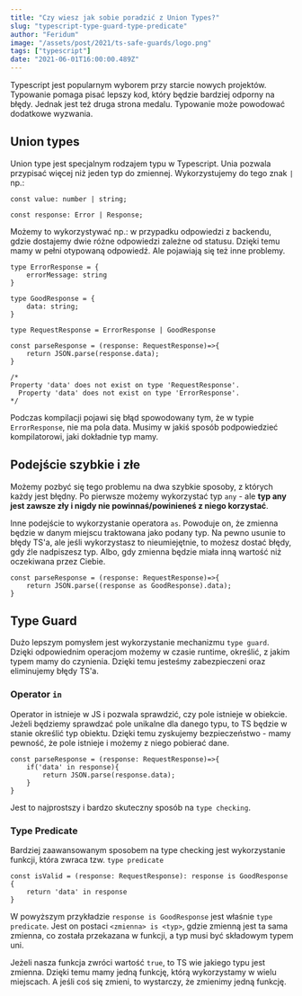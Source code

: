 ```yaml
---
title: "Czy wiesz jak sobie poradzić z Union Types?"
slug: "typescript-type-guard-type-predicate"
author: "Feridum"
image: "/assets/post/2021/ts-safe-guards/logo.png"
tags: ["typescript"]
date: "2021-06-01T16:00:00.489Z"
---
```


Typescript jest popularnym wyborem przy starcie nowych projektów. Typowanie pomaga pisać lepszy kod, który będzie bardziej odporny na błędy. Jednak jest też druga strona medalu. Typowanie może powodować dodatkowe wyzwania.



## Union types

Union type jest specjalnym rodzajem typu w Typescript. Unia pozwala przypisać więcej niż jeden typ do zmiennej. Wykorzystujemy do tego znak `|` np.:

```tsx
const value: number | string;

const response: Error | Response;
```

Możemy to wykorzystywać np.: w przypadku odpowiedzi z backendu, gdzie dostajemy dwie różne odpowiedzi zależne od statusu. Dzięki temu mamy w pełni otypowaną odpowiedź. Ale pojawiają się też inne problemy.

```tsx
type ErrorResponse = {
    errorMessage: string
}

type GoodResponse = {
    data: string;
}

type RequestResponse = ErrorResponse | GoodResponse

const parseResponse = (response: RequestResponse)=>{
    return JSON.parse(response.data);
}

/*
Property 'data' does not exist on type 'RequestResponse'.
  Property 'data' does not exist on type 'ErrorResponse'.
*/
```

Podczas kompilacji pojawi się błąd spowodowany tym, że w typie `ErrorResponse`, nie ma pola data. Musimy w jakiś sposób podpowiedzieć kompilatorowi, jaki dokładnie typ mamy.

## Podejście szybkie i złe

Możemy pozbyć się tego problemu na dwa szybkie sposoby, z których każdy jest błędny. Po pierwsze możemy wykorzystać typ `any` - ale **typ any jest zawsze zły i nigdy nie powinnaś/powinieneś z niego korzystać**.

Inne podejście to wykorzystanie operatora `as`. Powoduje on, że zmienna będzie w danym miejscu traktowana jako podany typ. Na pewno usunie to błędy TS'a, ale jeśli wykorzystasz to nieumiejętnie, to możesz dostać błędy, gdy źle nadpiszesz typ. Albo, gdy zmienna będzie miała inną wartość niż oczekiwana przez Ciebie.

```tsx
const parseResponse = (response: RequestResponse)=>{
    return JSON.parse((response as GoodResponse).data);
}
```

## Type Guard

Dużo lepszym pomysłem jest wykorzystanie mechanizmu `type guard`. Dzięki odpowiednim operacjom możemy w czasie runtime, określić, z jakim typem mamy do czynienia. Dzięki temu jesteśmy zabezpieczeni oraz eliminujemy błędy TS'a.

### Operator `in`

Operator in istnieje w JS i pozwala sprawdzić, czy pole istnieje w obiekcie. Jeżeli będziemy sprawdzać pole unikalne dla danego typu, to TS będzie w stanie określić typ obiektu. Dzięki temu zyskujemy bezpieczeństwo - mamy pewność, że pole istnieje i możemy z niego pobierać dane.

```tsx
const parseResponse = (response: RequestResponse)=>{
    if('data' in response){
        return JSON.parse(response.data);
    }
}
```

Jest to najprostszy i bardzo skuteczny sposób na `type checking`.

### Type Predicate

Bardziej zaawansowanym sposobem na type checking jest wykorzystanie funkcji, która zwraca tzw. `type predicate`

```tsx
const isValid = (response: RequestResponse): response is GoodResponse {
    return 'data' in response
}
```

W powyższym przykładzie `response is GoodResponse` jest właśnie `type predicate`. Jest on postaci `<zmienna> is <typ>`, gdzie zmienną jest ta sama zmienna, co została przekazana w funkcji, a typ musi być składowym typem uni.

Jeżeli nasza funkcja zwróci wartość `true`, to TS wie jakiego typu jest zmienna. Dzięki temu mamy jedną funkcję, którą wykorzystamy w wielu miejscach. A jeśli coś się zmieni, to wystarczy, że zmienimy jedną funkcję.